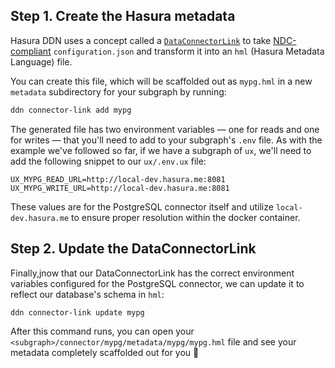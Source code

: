 ## Step 1. Create the Hasura metadata

Hasura DDN uses a concept called a [`DataConnectorLink`](/supergraph-modeling/data-connectors.mdx) to take
[NDC-compliant](https://github.com/hasura/ndc-spec) `configuration.json` and transform it into an `hml` (Hasura Metadata
Language) file.

You can create this file, which will be scaffolded out as `mypg.hml` in a new `metadata` subdirectory for your subgraph
by running:

```bash
ddn connector-link add mypg
```

The generated file has two environment variables — one for reads and one for writes — that you'll need to add to your
subgraph's `.env` file. As with the example we've followed so far, if we have a subgraph of `ux`, we'll need to add the
following snippet to our `ux/.env.ux` file:

```env
UX_MYPG_READ_URL=http://local-dev.hasura.me:8081
UX_MYPG_WRITE_URL=http://local-dev.hasura.me:8081
```

These values are for the PostgreSQL connector itself and utilize `local-dev.hasura.me` to ensure proper resolution
within the docker container.

## Step 2. Update the DataConnectorLink

Finally,jnow that our DataConnectorLink has the correct environment variables configured for the PostgreSQL connector,
we can update it to reflect our database's schema in `hml`:

```bash
ddn connector-link update mypg
```

After this command runs, you can open your `<subgraph>/connector/mypg/metadata/mypg/mypg.hml` file and see your metadata
completely scaffolded out for you 🎉
